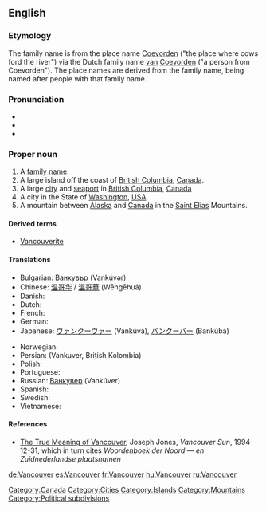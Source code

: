 {{wikipedia}}
==English==

===Etymology===
The family name is from the {{etyl|nl}} place name [[Coevorden]] ("the place where cows ford the river") via the Dutch family name [[van]] [[Coevorden]] ("a person from Coevorden").  The place names are derived from the family name, being named after people with that family name.

===Pronunciation===
* {{audio|en-us-Vancouver.ogg|Vancouver (US)}}
* {{audio|Ca-en-Vancouver.ogg|Vancouver (Canadian)}}
* {{rhymes|uːvə(r)}}

===Proper noun===
{{en-proper noun}}

# A [[family name]].
# A large island off the coast of [[British Columbia]], [[Canada]].
# A large [[city]] and [[seaport]] in [[British Columbia]], [[Canada]]
# A city in the State of [[Washington]], [[USA]].
# A mountain between [[Alaska]] and [[Canada]] in the [[Saint Elias]] Mountains.

====Derived terms====
* [[Vancouverite]]

====Translations====
{{trans-top}}
* Bulgarian: [[Ванкувър]] (Vankúvər) {{m}}
* Chinese: [[温哥华]] / [[溫哥華]] (Wēngēhuá)
* Danish: {{t-|da|Vancouver}}
* Dutch: {{t-|nl|Vancouver}}
* French: {{t+|fr|Vancouver}}
* German: {{t+|de|Vancouver}}
* Japanese: [[ヴァンクーヴァー]] (Vankūvā), [[バンクーバー]] (Bankūbā)
{{trans-mid}}
* Norwegian: {{t-|no|Vancouver}}
* Persian: {{fa-Arab|[[ونکوور، بریتیش کلمبیا]]}} (Vankuver, British Kolombia)
* Polish: {{t-|pl|Vancouver}}
* Portuguese: {{t-|pt|Vancouver}}
* Russian: [[Ванкувер]] (Vankúver) {{m}}
* Spanish: {{t+|es|Vancouver}}
* Swedish: {{t-|sv|Vancouver}}
* Vietnamese: {{t-|vi|Vancouver|xs=Vietnamese}}
{{trans-bottom}}

====References====
* [http://www.library.ubc.ca./jones/vanety.html The True Meaning of Vancouver], Joseph Jones, ''Vancouver Sun'', 1994-12-31, which in turn cites ''Woordenboek der Noord &mdash; en Zuidnederlandse plaatsnamen''

[[Category:Canada]]
[[Category:Cities]]
[[Category:Islands]]
[[Category:Mountains]]
[[Category:Political subdivisions]]

[[de:Vancouver]]
[[es:Vancouver]]
[[fr:Vancouver]]
[[hu:Vancouver]]
[[ru:Vancouver]]